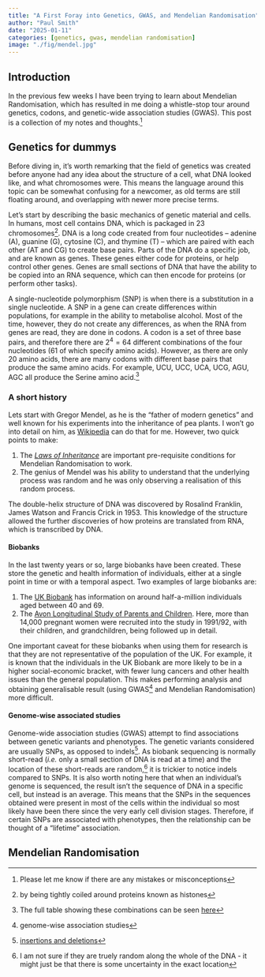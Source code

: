 ```yaml
---
title: "A First Foray into Genetics, GWAS, and Mendelian Randomisation"
author: "Paul Smith"
date: "2025-01-11"
categories: [genetics, gwas, mendelian randomisation]
image: "./fig/mendel.jpg"
---
```


## Introduction

In the previous few weeks I have been trying to learn about Mendelian Randomisation, which has resulted in me doing a whistle-stop tour around genetics, codons, and genetic-wide association studies (GWAS). This post is a collection of my notes and thoughts.^[Please let me know if there are any mistakes or misconceptions]

## Genetics for dummys

::: {.callout-note}
Before diving in, it's worth remarking that the field of genetics was created before anyone had any idea about the structure of a cell, what DNA looked like, and what chromosomes were. This means the language around this topic can be somewhat confusing for a newcomer, as old terms are still floating around, and overlapping with newer more precise terms.
:::

Let's start by describing the basic mechanics of genetic material and cells. In
humans, most cell contains DNA, which is packaged in 23 chromosomes^[by being
tightly coiled around proteins known as histones]. DNA is a long code created
from four nucleotides -- adenine (A), guanine (G), cytosine (C), and thymine (T) --
which are paired with each other (AT and CG) to create base pairs. Parts of the
DNA do a specific job, and are known as genes. These genes either code for
proteins, or help control other genes. Genes are small sections of DNA that
have the ability to be copied into an RNA sequence, which can then encode for
proteins (or perform other tasks).

A single-nucleotide polymorphism (SNP) is when there is a substitution in a single nucleotide.
A SNP in a gene can create differences within populations, for example in the
ability to metabolise alcohol. Most of the time, however, they do not create
any differences, as when the RNA from genes are read, they are done in codons.
A codon is a set of three base pairs, and therefore there are $2^4 = 64$
different combinations of the four nucleotides ($61$ of which specify amino
acids). However, as there are only $20$ amino acids, there are many codons with
different base pairs that produce the same amino acids. For example, UCU, UCC,
UCA, UCG, AGU, AGC all produce the Serine amino acid.^[The full table showing
these combinations can be seen
[here](https://en.wikipedia.org/wiki/DNA_and_RNA_codon_tables#Translation_table_1)]


### A short history

Lets start with Gregor Mendel, as he is the "father of modern genetics" and well known for his experiments into the inheritance of pea plants. I won't go into detail on him, as [Wikipedia](https://en.wikipedia.org/wiki/Gregor_Mendel) can do that for me. However, two quick points to make:

1. The [*Laws of Inheritance*](https://en.wikipedia.org/wiki/Mendelian_inheritance#Mendel's_laws_of_inheritance) are important pre-requisite conditions for Mendelian Randomisation to work.
2. The genius of Mendel was his ability to understand that the underlying process was random and he was only observing a realisation of this random process.

The double-helix structure of DNA was discovered by Rosalind Franklin, James
Watson and Francis Crick in 1953. This knowledge of the structure allowed the
further discoveries of how proteins are translated from RNA, which is
transcribed by DNA.

#### Biobanks 

In the last twenty years or so, large biobanks have been created. These store the genetic and health information of individuals, either at a single point in time or with a temporal aspect. Two examples of large biobanks are:

1. The [UK Biobank](https://www.ukbiobank.ac.uk/) has information on around half-a-million individuals aged between 40 and 69. 
2. The [Avon Longitudinal Study of Parents and Children](https://www.bristol.ac.uk/alspac/). Here, more than 14,000 pregnant women were recruited into the study in 1991/92, with their children, and grandchildren, being followed up in detail.

One important caveat for these biobanks when using them for research is that
they are not representative of the population of the UK. For example, it is
known that the individuals in the UK Biobank are more likely to be in a higher
social-economic bracket, with fewer lung cancers and other health issues than
the general population. This makes performing analysis and obtaining
generalisable result (using GWAS^[genome-wise association studies] and Mendelian Randomisation) more difficult.

#### Genome-wise associated studies

Genome-wide association studies (GWAS) attempt to find associations between genetic variants and phenotypes. The genetic variants considered are usually SNPs, as opposed to indels^[[insertions and deletions](https://www.sciencedirect.com/science/article/abs/pii/B9780124047488000095)]. As biobank sequencing is normally short-read (*i.e.* only a small section of DNA is read at a time) and the location of these short-reads are random,^[I am not sure if they are truely random along the whole of the DNA - it might just be that there is some uncertainty in the exact location] it is trickier to notice indels compared to SNPs.
It is also worth noting here that when an individual's genome is sequenced, the result isn't the sequence of DNA in a specific cell, but instead is an average. This means that the SNPs in the sequences obtained were present in most of the cells within the individual so most likely have been there since the very early cell division stages. Therefore, if certain SNPs are associated with phenotypes, then the relationship can be thought of a "lifetime" association.

## Mendelian Randomisation

